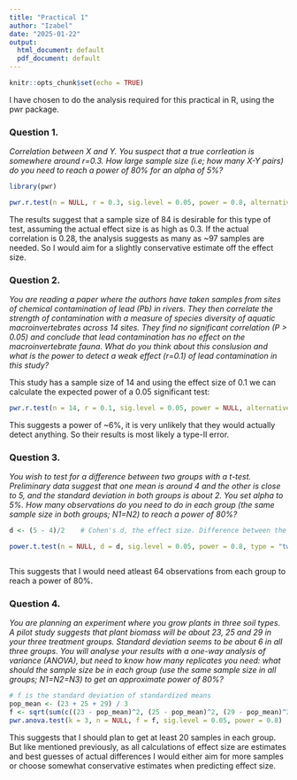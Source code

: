 ```yaml
---
title: "Practical 1"
author: "Izabel"
date: "2025-01-22"
output:
  html_document: default
  pdf_document: default
---
```


```r
knitr::opts_chunk$set(echo = TRUE)
```


I have chosen to do the analysis required for this practical in R, using the pwr package.  

### Question 1. 
*Correlation between X and Y. You suspect that a true corrleation is somewhere around r=0.3. How large sample size (i.e; how many X-Y pairs) do you need to reach a power of 80% for an alpha of 5%?*

```r
library(pwr)
```

```r
pwr.r.test(n = NULL, r = 0.3, sig.level = 0.05, power = 0.8, alternative = "two.sided")

```
The results suggest that a sample size of 84 is desirable for this type of test, assuming the actual effect size is as high as 0.3. If the actual correlation is 0.28, the analysis suggests as many as ~97 samples are needed. So I would aim for a slightly conservative estimate off the effect size.

### Question 2. 
*You are reading a paper where the authors have taken samples from sites of chemical contamination of lead (Pb) in rivers. They then correlate the strength of contamination with a measure of species diversity of aquatic macroinvertebrates across 14 sites. They find no significant correlation (P > 0.05) and conclude that lead contamination has no effect on the macroinvertebrate fauna. What do you think about this conslusion and what is the power to detect a weak effect (r=0.1) of lead contamination in this study?*

This study has a sample size of 14 and using the effect size of 0.1 we can calculate the expected power of a 0.05 significant test:

```r
pwr.r.test(n = 14, r = 0.1, sig.level = 0.05, power = NULL, alternative = "two.sided")
```
This suggests a power of ~6%, it is very unlikely that they would actually detect anything. So their results is most likely a type-II error. 

### Question 3. 
*You wish to test for a difference between two groups with a t-test. Preliminary data suggest that one mean is around 4 and the other is close to 5, and the standard deviation in both groups is about 2. You set alpha to 5%. How many observations do you need to do in each group (the same sample size in both groups; N1=N2) to reach a power of 80%?*

```r
d <- (5 - 4)/2    # Cohen's d, the effect size. Difference between the means divided by the pooled standard deviation

power.t.test(n = NULL, d = d, sig.level = 0.05, power = 0.8, type = "two.sample", alternative = "two.sided")



```
This suggests that I would need atleast 64 observations from each group to reach a power of 80%.

### Question 4. 
*You are planning an experiment where you grow plants in three soil types. A pilot study suggests that plant biomass will be about 23, 25 and 29 in your three treatment groups. Standard deviation seems to be about 6 in all three groups. You will analyse your results with a one-way analysis of variance (ANOVA), but need to know how many replicates you need: what should the sample size be in each group (use the same sample size in all groups; N1=N2=N3) to get an approximate power of 80%?*

```r
# f is the standard deviation of standardized means
pop_mean <- (23 + 25 + 29) / 3
f <- sqrt(sum(c((23 - pop_mean)^2, (25 - pop_mean)^2, (29 - pop_mean)^2))/3)/6
pwr.anova.test(k = 3, n = NULL, f = f, sig.level = 0.05, power = 0.8)
```
This suggests that I should plan to get at least 20 samples in each group. But like mentioned previously, as all calculations of effect size are estimates and best guesses of actual differences I would either aim for more samples or choose somewhat conservative estimates when predicting effect size. 
